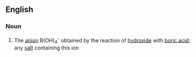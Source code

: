==English==

===Noun===
{{wikipedia}}
{{en-noun}}

# {{context|inorganic chemistry}} The [[anion]] B(OH)<sub>4</sub><sup>-</sup> obtained by the reaction of [[hydroxide]] with [[boric acid]]; any [[salt]] containing this ion